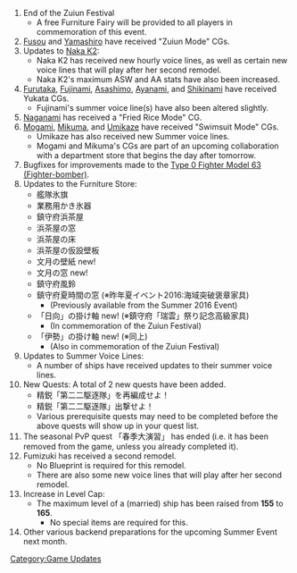 #End of the Zuiun Festival
#*A free Furniture Fairy will be provided to all players in commemoration of this event.
#[[Fusou]] and [[Yamashiro]] have received "Zuiun Mode" CGs.
#Updates to [[Naka|Naka K2]]:
#*Naka K2 has received new hourly voice lines, as well as certain new voice lines that will play after her second remodel.
#*Naka K2's maximum ASW and AA stats have also been increased.
#[[Furutaka]], [[Fujinami]], [[Asashimo]], [[Ayanami]], and [[Shikinami]] have received Yukata CGs.
#*Fujinami's summer voice line(s) have also been altered slightly.
#[[Naganami]] has received a "Fried Rice Mode" CG.
#[[Mogami]], [[Mikuma]], and [[Umikaze]] have received "Swimsuit Mode" CGs.
#*Umikaze has also received new Summer voice lines.
#*Mogami and Mikuma's CGs are part of an upcoming collaboration with a department store that begins the day after tomorrow.
#Bugfixes for improvements made to the [[Type 0 Fighter Model 63 (Fighter-bomber)]].
#Updates to the Furniture Store:
#*艦隊氷旗
#*業務用かき氷器
#*鎮守府浜茶屋
#*浜茶屋の窓
#*浜茶屋の床
#*浜茶屋の仮設壁板
#*文月の壁紙 new!
#*文月の窓 new!
#*鎮守府風鈴
#*鎮守府夏時間の窓 (※昨年夏イベント2016:海域突破褒章家具)
#**(Previously available from the Summer 2016 Event)
#*「日向」の掛け軸 new! (※鎮守府「瑞雲」祭り記念高級家具)
#**(In commemoration of the Zuiun Festival) 
#*「伊勢」の掛け軸 new! (※同上)
#**(Also in commemoration of the Zuiun Festival)
#Updates to Summer Voice Lines:
#*A number of ships have received updates to their summer voice lines.
#New Quests: A total of 2 new quests have been added.
#*精鋭「第二二駆逐隊」を再編成せよ！
#*精鋭「第二二駆逐隊」出撃せよ！
#*Various prerequisite quests may need to be completed before the above quests will show up in your quest list.
#The seasonal PvP quest 「春季大演習」 has ended (i.e. it has been removed from the game, unless you already completed it).
#Fumizuki has received a second remodel.
#*No Blueprint is required for this remodel.
#*There are also some new voice lines that will play after her second remodel.
#Increase in Level Cap:
#*The maximum level of a (married) ship has been raised from '''155''' to '''165'''.
#**No special items are required for this.
#Other various backend preparations for the upcoming Summer Event next month.

[[Category:Game Updates]]